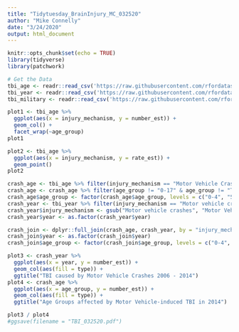 ```yaml
---
title: "Tidytuesday_BrainInjury_MC_032520"
author: "Mike Connelly"
date: "3/24/2020"
output: html_document
---
```


```r
knitr::opts_chunk$set(echo = TRUE)
library(tidyverse)
library(patchwork)
```

```r
# Get the Data
tbi_age <- readr::read_csv('https://raw.githubusercontent.com/rfordatascience/tidytuesday/master/data/2020/2020-03-24/tbi_age.csv')
tbi_year <- readr::read_csv('https://raw.githubusercontent.com/rfordatascience/tidytuesday/master/data/2020/2020-03-24/tbi_year.csv')
tbi_military <- readr::read_csv('https://raw.githubusercontent.com/rfordatascience/tidytuesday/master/data/2020/2020-03-24/tbi_military.csv')
```

```r
plot1 <- tbi_age %>%
  ggplot(aes(x = injury_mechanism, y = number_est)) + 
  geom_col() + 
  facet_wrap(~age_group)
plot1
```
```r
plot2 <- tbi_age %>%
  ggplot(aes(x = injury_mechanism, y = rate_est)) +
  geom_point()
plot2
```
```r
crash_age <- tbi_age %>% filter(injury_mechanism == "Motor Vehicle Crashes")
crash_age <- crash_age %>% filter(age_group != "0-17" & age_group != "Total")
crash_age$age_group <- factor(crash_age$age_group, levels = c("0-4", "5-14", "15-24", "25-34", "35-44", "45-54", "55-64", "65-74", "75+", "Total"), ordered = T)
crash_year <- tbi_year %>% filter(injury_mechanism == "Motor vehicle crashes")
crash_year$injury_mechanism <- gsub("Motor vehicle crashes", "Motor Vehicle Crashes", crash_year$injury_mechanism)
crash_year$year <- as.factor(crash_year$year)
```
```r
crash_join <- dplyr::full_join(crash_age, crash_year, by = "injury_mechanism")
crash_join$year <- as.factor(crash_join$year)
crash_join$age_group <- factor(crash_join$age_group, levels = c("0-4", "5-14", "15-24", "25-34", "35-44", "45-54", "55-64", "65-74", "75+", "Total", "0-17"), ordered = T)
```
```r
plot3 <- crash_year %>% 
  ggplot(aes(x = year, y = number_est)) +
  geom_col(aes(fill = type)) +
  ggtitle("TBI caused by Motor Vehicle Crashes 2006 - 2014")
plot4 <- crash_age %>% 
  ggplot(aes(x = age_group, y = number_est)) +
  geom_col(aes(fill = type)) +
  ggtitle("Age Groups affected by Motor Vehicle-induced TBI in 2014")

plot3 / plot4
#ggsave(filename = "TBI_032520.pdf")
```

